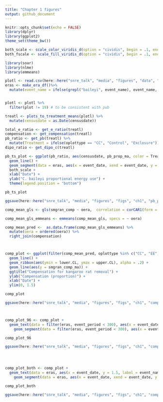 ```yaml
---
title: "Chapter 1 figures"
output: github_document
---
```


```r
knitr::opts_chunk$set(echo = FALSE)
library(dplyr)
library(ggplot2)
theme_set(theme_bw())

both_scale <- scale_color_viridis_d(option = "cividis", begin = .1, end = .8, direction = -1)
both_fscale <- scale_fill_viridis_d(option = "cividis", begin = .1, end = .8, direction = -1)

```

```r

library(soar)
library(nlme)
library(emmeans)

plotl <- read.csv(here::here("snre_talk", "media", "figures", "data", "ch1", "plotl.csv"), stringsAsFactors = F)
eras <- make_era_df()%>%
  mutate(event_name = ifelse(grepl("baileyi", event_name), event_name, "C. baileyi decline"))


plotl <- plotl %>%
  filter(plot != 19) # to be consistent with pub

treatl <- plots_to_treatment_means(plotl) %>%
  mutate(censusdate = as.Date(censusdate))

total_e_ratio <- get_e_ratio(treatl)
compensation <- get_compensation(treatl)
pb_ratio <- get_pb(treatl) %>%
  mutate(Treatment = ifelse(oplottype == "CC", "Control", "Exclosure"))
dipo_ratio <- get_dipo_c(treatl)

```

```r

pb_ts_plot <- ggplot(pb_ratio, aes(censusdate, pb_prop_ma, color = Treatment)) + 
  geom_line() +
  geom_segment(data = eras, aes(x = event_date, xend = event_date, y = 0, yend = 1), inherit.aes = F, linetype = 2) +
  both_scale +
  xlab("Date") + 
  ylab("C. baileyi proportional energy use") +
  theme(legend.position = "bottom")

pb_ts_plot

ggsave(here::here("snre_talk", "media", "figures", "figs", "ch1", "pb_prop_ma.jpg"), plot = pb_ts_plot, device = "jpeg", width = 6, height = 4, units = c("in"), dpi = 600)
```

```r

comp_mean_gls <- gls(smgran_comp ~ oera,  correlation = corCAR1(form = ~ period), data = compensation)

comp_mean_gls_emmeans <- emmeans(comp_mean_gls, specs = ~ oera)

comp_mean_pred <-  as.data.frame(comp_mean_gls_emmeans) %>%
  mutate(oera = ordered(oera)) %>%
  right_join(compensation)



comp_plot <- ggplot(filter(comp_mean_pred, oplottype %in% c("CC", "EE")), aes(censusdate, emmean)) +
  geom_line() +
  geom_ribbon(aes(ymin = lower.CL, ymax = upper.CL), alpha = .2) +
  geom_line(aes(y = smgran_comp_ma)) +
  ggtitle("Compensation for kangaroo rat removal") +
  ylab("Compensation (proportion)") +
  xlab("Date") +
  ylim(0, 1.5)

comp_plot

ggsave(here::here("snre_talk", "media", "figures", "figs", "ch1", "comp_plot.jpg"), plot = comp_plot, device = "jpeg", width = 6, height = 4, units = c("in"), dpi = 600)



comp_plot_96 <- comp_plot +
  geom_text(data = filter(eras, event_period < 300), aes(x = event_date, y = 1.5, label = event_name), color = "red", inherit.aes = F) +
    geom_segment(data = filter(eras, event_period < 300), aes(x = event_date, xend = event_date, y = 0, yend = 1.4), inherit.aes = F, linetype = 2, color = "red") 

comp_plot_96

ggsave(here::here("snre_talk", "media", "figures", "figs", "ch1", "comp_plot_96.jpg"), plot = comp_plot_96, device = "jpeg", width = 6, height = 4, units = c("in"), dpi = 600)




comp_plot_both <- comp_plot +
  geom_text(data = eras, aes(x = event_date, y = 1.5, label = event_name), color = "red", inherit.aes = F) +
    geom_segment(data = eras, aes(x = event_date, xend = event_date, y = 0, yend = 1.4), inherit.aes = F, linetype = 2, color = "red") 

comp_plot_both

ggsave(here::here("snre_talk", "media", "figures", "figs", "ch1", "comp_plot_both.jpg"), plot = comp_plot_both, device = "jpeg", width = 6, height = 4, units = c("in"), dpi = 600)

```
